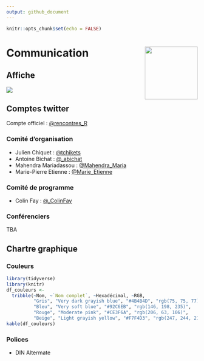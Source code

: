 ```yaml
---
output: github_document
---
```


```r
knitr::opts_chunk$set(echo = FALSE)
```

# Communication <a href='http://paris2021.rencontresr.fr'><img src='img/hex_rr2021.png' align="right" height="139" /></a>


## Affiche

<img src='img/affiche_rr_2020.png' align="center">

## Comptes twitter 

Compte officiel : <a href='https://twitter.com/rencontres_R'>@rencontres_R</a>

### Comité d'organisation

* Julien Chiquet : <a href='https://twitter.com/tchikets'>@tchikets</a>
* Antoine Bichat : <a href='https://twitter.com/_abichat'>@_abichat</a>
* Mahendra Mariadassou : <a href='https://twitter.com/Mahendra_Maria'>@Mahendra_Maria</a>
* Marie-Pierre Etienne : <a href='https://twitter.com/Marie_Etienne'>@Marie_Etienne</a>

### Comité de programme

* Colin Fay : <a href='https://twitter.com/_ColinFay'>@_ColinFay</a>


### Conférenciers

TBA

<!-- * Colin Gillespie : <a href='https://twitter.com/csgillespie'>@csgillespie</a> -->
<!-- * Steph Locke : <a href='https://twitter.com/theStephLocke'>@theStephLocke</a> -->
<!-- * Maëlle Salmon : <a href='https://twitter.com/ma_salmon'>@ma_salmon</a> -->
<!-- * Christine Choirat : <a href='https://twitter.com/cchoirat'>@cchoirat</a> -->
<!-- * TBA -->

## Chartre graphique

### Couleurs

```r
library(tidyverse)
library(knitr)
df_couleurs <-
  tribble(~Nom, ~`Nom complet`, ~Hexadécimal, ~RGB,
          "Gris", "Very dark grayish blue", "#4B4B4D", "rgb(75, 75, 77)",
          "Bleu", "Very soft blue", "#92C6EB", "rgb(146, 198, 235)",
          "Rouge", "Moderate pink", "#CE3F6A", "rgb(206, 63, 106)",
          "Beige", "Light grayish yellow", "#F7F4D3", "rgb(247, 244, 211)")
kable(df_couleurs)
```

### Polices

* DIN Altermate

